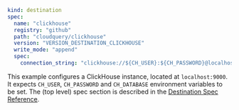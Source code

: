 ```yaml copy
kind: destination
spec:
  name: "clickhouse"
  registry: "github"
  path: "cloudquery/clickhouse"
  version: "VERSION_DESTINATION_CLICKHOUSE"
  write_mode: "append"
  spec:
    connection_string: "clickhouse://${CH_USER}:${CH_PASSWORD}@localhost:9000/${CH_DATABASE}"
```

This example configures a ClickHouse instance, located at `localhost:9000`.
It expects `CH_USER`, `CH_PASSWORD` and `CH_DATABASE` environment variables to be set.
The (top level) spec section is described in the [Destination Spec Reference](/docs/reference/destination-spec).